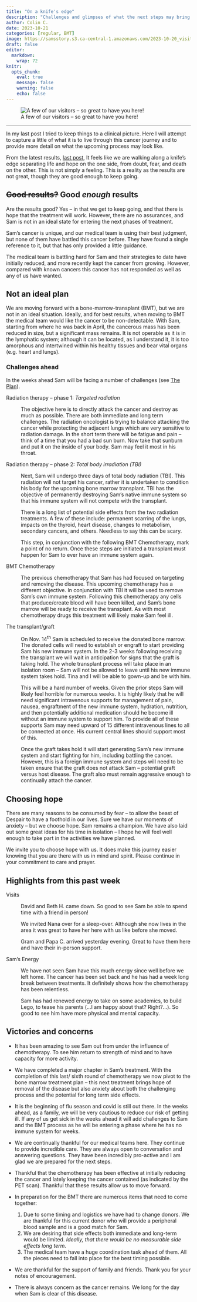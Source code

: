 ```yaml
---
title: "On a knife's edge"
description: "Challenges and glimpses of what the next steps may bring."
author: Colin C.
date: 2023-10-21
categories: [regular, BMT]
image: https://samsstory.s3.ca-central-1.amazonaws.com/2023-10-20_visitors.jpg
draft: false
editor: 
  markdown: 
    wrap: 72
knitr: 
  opts_chunk: 
    eval: true
    message: false
    warning: false
    echo: false
---
```



![A few of our visitors -- so great to have you
here!](https://samsstory.s3.ca-central-1.amazonaws.com/2023-10-20_visitors.jpg)

------------------------------------------------------------------------

In my last post I tried to keep things to a clinical picture. Here I
will attempt to capture a little of what it is to live through this
cancer journey and to provide more detail on what the upcoming process
may look like.

From the latest results, [last post](./2023-10-15_Results-round-6.qmd),
It feels like we are walking along a knife's edge separating life and
hope on the one side, from doubt, fear, and death on the other. This is
not simply a feeling. This is a reality as the results are not great,
though they are good enough to keep going.

## ~~Good results?~~ Good *enough* results

Are the results good? Yes -- in that we get to keep going, and that
there is hope that the treatment will work. However, there are no
assurances, and Sam is not in an ideal state for entering the next
phases of treatment.

Sam's cancer is unique, and our medical team is using their best
judgment, but none of them have battled this cancer before. They have
found a single reference to it, but that has only provided a little
guidance.

The medical team is battling hard for Sam and their strategies to date
have initially reduced, and more recently kept the cancer from growing.
However, compared with known cancers this cancer has not responded as
well as any of us have wanted.

## Not an ideal plan

We are moving forward with a bone-marrow-transplant (BMT), but we are
not in an ideal situation. Ideally, and for best results, when moving to
BMT the medical team would like the cancer to be non-detectable. With
Sam, starting from where he was back in April, the cancerous mass has
been reduced in size, but a significant mass remains. It is not operable
as it is in the lymphatic system; although it can be located, as I
understand it, it is too amorphous and intertwined within his healthy
tissues and bear vital organs (e.g. heart and lungs).

### Challenges ahead

In the weeks ahead Sam will be facing a number of challenges (see [The
Plan](/plan.qmd)).

Radiation therapy -- phase 1: *Targeted radiation*

:   The objective here is to directly attack the cancer and destroy as
    much as possible. There are both immediate and long term challenges.
    The radiation oncologist is trying to balance attacking the cancer
    while protecting the adjacent lungs which are very sensitive to
    radiation damage. In the short term there will be fatigue and pain
    -- think of a time that you had a bad sun burn. Now take that
    sunburn and put it on the inside of your body. Sam may feel it most
    in his throat.

Radiation therapy -- phase 2: *Total body irradiation (TBI)*

:   Next, Sam will undergo three days of total body radiation (TBI).
    This radiation will not target his cancer, rather it is undertaken
    to condition his body for the upcoming bone marrow transplant. TBI
    has the objective of permanently destroying Sam's native immune
    system so that his immune system will not compete with the
    transplant.

:   There is a long list of potential side effects from the two
    radiation treatments. A few of these include: permanent scarring of
    the lungs, impacts on the thyroid, heart disease, changes to
    metabolism, secondary cancers, and others. Needless to say this can
    be scary.

:   This step, in conjunction with the following BMT Chemotherapy, mark
    a point of no return. Once these steps are initiated a transplant
    must happen for Sam to ever have an immune system again.


BMT Chemotherapy

:   The previous chemotherapy that Sam has had focused on targeting and
    removing the disease. This upcoming chemotherapy has a different
    objective. In conjunction with TBI it will be used to remove Sam's
    own immune system. Following this chemotherapy any cells that
    produce/create blood will have been killed, and Sam's bone marrow
    will be ready to receive the transplant. As with most chemotherapy
    drugs this treatment will likely make Sam feel ill.

The transplant/graft

:   On Nov. 14^th^ Sam is scheduled to receive the donated bone marrow.
    The donated cells will need to establish or engraft to start
    providing Sam his new immune system. In the 2-3 weeks following
    receiving the transplant we will wait in anticipation for signs that
    the graft is taking hold. The whole transplant process will take
    place in an isolation room -- Sam will not be allowed to leave until
    his new immune system takes hold. Tina and I will be able to gown-up
    and be with him.

:   This will be a hard number of weeks. Given the prior steps Sam will
    likely feel horrible for numerous weeks. It is highly likely that he
    will need significant intravenous supports for management of pain,
    nausea, engraftment of the new immune system, hydration, nutrition,
    and then potentially additional medication should he become ill
    without an immune system to support him. To provide all of these
    supports Sam may need upward of 15 different intravenous lines to
    all be connected at once. His current central lines should support
    most of this.

:   Once the graft takes hold it will start generating Sam's new immune
    system and start fighting for him, including battling the cancer.
    However, this is a foreign immune system and steps will need to be
    taken ensure that the graft does not attack Sam -- potential graft
    versus host disease. The graft also must remain aggressive enough to
    continually attach the cancer.

## Choosing hope

There are many reasons to be consumed by fear -- to allow the beast of
Despair to have a foothold in our lives. Sure we have our moments of
anxiety -- but we choose hope. Sam remains a champion. We have also laid
out some great ideas for his time in isolation -- I hope he will feel
well enough to take part in the activities we have planned.

We invite you to choose hope with us. It does make this journey easier
knowing that you are there with us in mind and spirit. Please continue
in your commitment to care and prayer.



## Highlights from this past week

Visits

:   David and Beth H. came down. So good to see Sam be able to spend
    time with a friend in person!

:   We invited Nana over for a sleep-over. Although she now lives in the
    area it was great to have her here with us like before she moved.

:   Gram and Papa C. arrived yesterday evening. Great to have them here
    and have their in-person support.

Sam's Energy

:   We have not seen Sam have this much energy since well before we left
    home. The cancer has been set back and he has had a week long break
    between treatments. It definitely shows how the chemotherapy has
    been relentless.

:   Sam has had renewed energy to take on some academics, to build Lego,
    to tease his parents (...I am happy about that? Right?...). So good
    to see him have more physical and mental capacity.

## Victories and concerns

-   It has been amazing to see Sam out from under the influence of
    chemotherapy. To see him return to strength of mind and to have
    capacity for more activity.

-   We have completed a major chapter in Sam's treatment. With the
    completion of this last/ sixth round of chemotherapy we now pivot to
    the bone marrow treatment plan -- this next treatment brings hope of
    removal of the disease but also anxiety about both the challenging
    process and the potential for long term side effects.

-   It is the beginning of flu season and covid is still out there. In
    the weeks ahead, as a family, we will be very cautious to reduce our
    risk of getting ill. If any of us get sick in the weeks ahead it
    will add challenges to Sam and the BMT process as he will be
    entering a phase where he has no immune system for weeks.

-   We are continually thankful for our medical teams here. They
    continue to provide incredible care. They are always open to
    conversation and answering questions. They have been incredibly
    pro-active and I am glad we are prepared for the next steps.

-   Thankful that the chemotherapy has been effective at initially
    reducing the cancer and lately keeping the cancer contained (as
    indicated by the PET scan). Thankful that these results allow us to
    move forward.

-   In preparation for the BMT there are numerous items that need to
    come together:

    1.  Due to some timing and logistics we have had to change donors.
        We are thankful for this current donor who will provide a
        peripheral blood sample and is a good match for Sam.
    2.  We are desiring that side effects both immediate and long-term
        would be limited. *Ideally, that there would be no measurable
        side effects long term*.
    3.  The medical team have a huge coordination task ahead of them.
        All the pieces need to fall into place for the best timing
        possible.

-   We are thankful for the support of family and friends. Thank you for
    your notes of encouragement.

-   There is always concern as the cancer remains. We long for the day
    when Sam is clear of this disease.